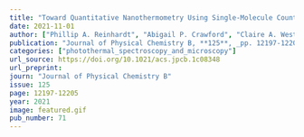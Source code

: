 ```yaml
---
title: "Toward Quantitative Nanothermometry Using Single-Molecule Counting"
date: 2021-11-01
author: ["Phillip A. Reinhardt", "Abigail P. Crawford", "Claire A. West", "Gabe DeLong", "Stephan Link", "David J. Masiello", "Katherine A. Willets"]
publication: "Journal of Physical Chemistry B, **125**, _pp. 12197-12205_ (2021)."
categories: ["photothermal_spectroscopy_and_microscopy"]
url_source: https://doi.org/10.1021/acs.jpcb.1c08348
url_preprint: 
journ: "Journal of Physical Chemistry B"
issue: 125
page: 12197-12205
year: 2021
image: featured.gif
pub_number: 71
---
```

